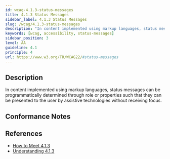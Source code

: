 ```yaml
---
id: wcag-4.1.3-status-messages
title: 4.1.3 Status Messages
sidebar_label: 4.1.3 Status Messages
slug: /wcag/4.1.3-status-messages
description: "In content implemented using markup languages, status messages can be programmatically determined through role or properties such that they can be presented to the user by assistive technologies without receiving focus."
keywords: [wcag, accessibility, status-messages]
sidebar_position: 3
level: AA
guideline: 4.1
principle: 4
url: https://www.w3.org/TR/WCAG22/#status-messages
---
```


## Description

In content implemented using markup languages, status messages can be programmatically determined through role or properties such that they can be presented to the user by assistive technologies without receiving focus.

## Conformance Notes

<Project name="ads">
  <Unknown></Unknown>
</Project>

<Project name="scix">
  <Support></Support>
</Project>

## References

- [How to Meet 4.1.3](https://www.w3.org/WAI/WCAG22/quickref/#status-messages)
- [Understanding 4.1.3](https://www.w3.org/WAI/WCAG22/Understanding/status-messages.html)


